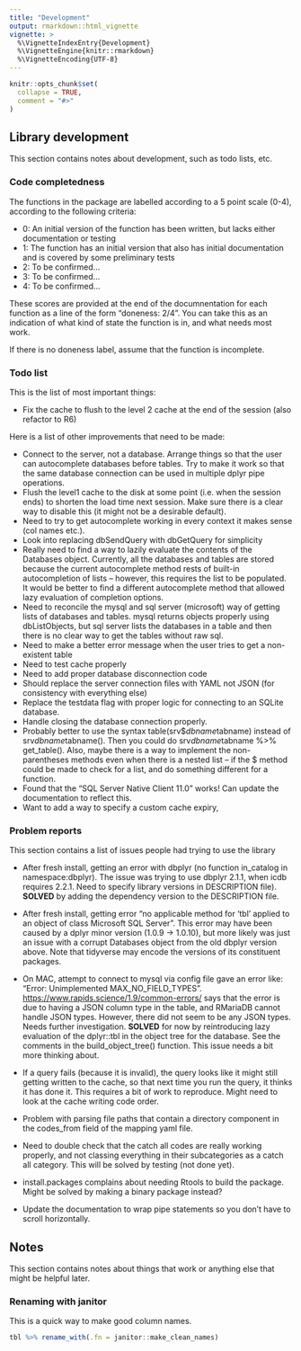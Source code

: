 ```yaml
---
title: "Development"
output: rmarkdown::html_vignette
vignette: >
  %\VignetteIndexEntry{Development}
  %\VignetteEngine{knitr::rmarkdown}
  %\VignetteEncoding{UTF-8}
---
```


```r
knitr::opts_chunk$set(
  collapse = TRUE,
  comment = "#>"
)
```

## Library development 

This section contains notes about development, such as todo lists, etc.

### Code completedness

The functions in the package are labelled according to a 5 point scale (0-4),
according to the following criteria:

- 0: An initial version of the function has been written, but lacks either 
documentation or testing
- 1: The function has an initial version that also has initial documentation 
and is covered by some preliminary tests
- 2: To be confirmed...
- 3: To be confirmed...
- 4: To be confirmed...

These scores are provided at the end of the documnentation for each function
as a line of the form "doneness: 2/4". You can take this as an indication of what
kind of state the function is in, and what needs most work.

If there is no doneness label, assume that the function is incomplete.

### Todo list

This is the list of most important things:

- Fix the cache to flush to the level 2 cache at the end of the session (also refactor to R6)

Here is a list of other improvements that need to be made:

- Connect to the server, not a database. Arrange things so that the user can autocomplete databases before tables. Try to make it work so that the same database connection can be used in multiple dplyr pipe operations.
- Flush the level1 cache to the disk at some point (i.e. when the session ends) to shorten the load time next session. Make sure there is a clear way to disable this (it might not be a desirable default).
- Need to try to get autocomplete working in every context it makes sense (col names etc.).
- Look into replacing dbSendQuery with dbGetQuery for simplicity 
- Really need to find a way to lazily evaluate the contents of the Databases object. Currently, all the databases and tables are stored because the current autocomplete method rests of built-in autocompletion of lists -- however, this requires the list to be populated. It would be better to find a different autocomplete method that allowed lazy evaluation of completion options.
- Need to reconcile the mysql and sql server (microsoft) way of getting lists of databases and tables. mysql returns objects properly using dbListObjects, but sql server lists the databases in a table and then there is no clear way to get the tables without raw sql.
- Need to make a better error message when the user tries to get a non-existent table
- Need to test cache properly
- Need to add proper database disconnection code
- Should replace the server connection files with YAML not JSON (for consistency with everything else)
- Replace the testdata flag with proper logic for connecting to an SQLite database.
- Handle closing the database connection properly.
- Probably better to use the syntax table(srv$$dbname$tabname) instead of srv$dbname$tabname(). Then you could do srv$dbname$tabname %>% get_table(). Also, maybe there is a way to implement the non-parentheses methods even when there is a nested list -- if the \$ method could be made to check for a list, and do something different for a function.
- Found that the "SQL Server Native Client 11.0" works! Can update the documentation to reflect this.
- Want to add a way to specify a custom cache expiry, 

### Problem reports

This section contains a list of issues people had trying to use the library

- After fresh install, getting an error with dbplyr (no function in_catalog in namespace:dbplyr). The issue was trying to use dbplyr 2.1.1, when icdb requires 2.2.1. Need to specify library versions in DESCRIPTION file). **SOLVED** by adding the dependency version to the DESCRIPTION file.

- After fresh install, getting error "no applicable method for 'tbl' applied to an object of class Microsoft SQL Server". This error may have been caused by a dplyr minor version (1.0.9 -> 1.0.10), but more likely was just an issue with a corrupt Databases object from the old dbplyr version above. Note that tidyverse may encode the versions of its constituent packages.

- On MAC, attempt to connect to mysql via config file gave an error like: "Error: Unimplemented MAX\_NO\_FIELD\_TYPES". [https://www.rapids.science/1.9/common-errors/](This page) says that the error is due to having a JSON column type in the table, and RMariaDB cannot handle JSON types. However, there did not seem to be any JSON types. Needs further investigation. **SOLVED** for now by reintroducing lazy evaluation of the dplyr::tbl in the object tree for the database. See the comments in the build\_object\_tree() function. This issue needs a bit more thinking about.

- If a query fails (because it is invalid), the query looks like it might still getting written to the cache, so that next time you run the query, it thinks it has done it. This requires a bit of work to reproduce. Might need to look at the cache writing code order.

- Problem with parsing file paths that contain a directory component in the codes_from field of the mapping yaml file.

- Need to double check that the catch all codes are really working properly, and not classing everything in their subcategories as a catch all category. This will be solved by testing (not done yet). 

- install.packages complains about needing Rtools to build the package. Might be solved by making a binary package instead?

- Update the documentation to wrap pipe statements so you don't have to scroll horizontally.

## Notes

This section contains notes about things that work or anything else that might be helpful later.

### Renaming with janitor

This is a quick way to make good column names.

```r
tbl %>% rename_with(.fn = janitor::make_clean_names)
```
